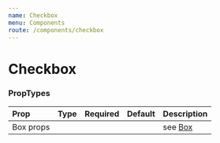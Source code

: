 ```yaml
---
name: Checkbox
menu: Components
route: /components/checkbox
---
```



# Checkbox

<Playground>
    <Checkbox mr={2} />
    <Checkbox checked mr={2} />
    <Checkbox disabled />
</Playground>


### PropTypes

| Prop | Type | Required | Default | Description |
|:-----|:-----|:---------|:--------|:------------|
| Box props | | | | see [Box](/components/box) |
